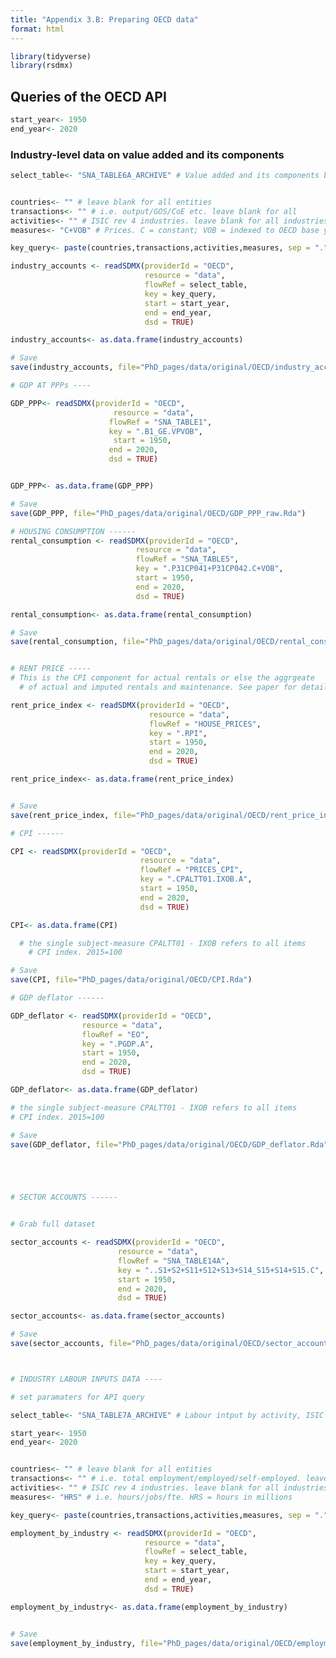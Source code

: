 ```yaml
---
title: "Appendix 3.B: Preparing OECD data"
format: html
---
```


```r
library(tidyverse)
library(rsdmx)
```

## Queries of the OECD API

```r
start_year<- 1950
end_year<- 2020

```

### Industry-level data on value added and its components

```r

select_table<- "SNA_TABLE6A_ARCHIVE" # Value added and its components by activity, ISIC rev4


countries<- "" # leave blank for all entities
transactions<- "" # i.e. output/GOS/CoE etc. leave blank for all
activities<- "" # ISIC rev 4 industries. leave blank for all industries and sub-industries
measures<- "C+VOB" # Prices. C = constant; VOB = indexed to OECD base year

key_query<- paste(countries,transactions,activities,measures, sep = ".")

industry_accounts <- readSDMX(providerId = "OECD",
                              resource = "data",
                              flowRef = select_table,
                              key = key_query,
                              start = start_year,
                              end = end_year,
                              dsd = TRUE)

industry_accounts<- as.data.frame(industry_accounts)

# Save
save(industry_accounts, file="PhD_pages/data/original/OECD/industry_accounts.Rda")

```


```r

# GDP AT PPPs ----

GDP_PPP<- readSDMX(providerId = "OECD",
                       resource = "data",
                      flowRef = "SNA_TABLE1",
                      key = ".B1_GE.VPVOB",
                       start = 1950,
                      end = 2020,
                      dsd = TRUE)


GDP_PPP<- as.data.frame(GDP_PPP)

# Save
save(GDP_PPP, file="PhD_pages/data/original/OECD/GDP_PPP_raw.Rda")

# HOUSING CONSUMPTION ------
rental_consumption <- readSDMX(providerId = "OECD",
                            resource = "data",
                            flowRef = "SNA_TABLE5",
                            key = ".P31CP041+P31CP042.C+VOB",
                            start = 1950,
                            end = 2020,
                            dsd = TRUE)

rental_consumption<- as.data.frame(rental_consumption)

# Save
save(rental_consumption, file="PhD_pages/data/original/OECD/rental_consumption.Rda")


# RENT PRICE -----
# This is the CPI component for actual rentals or else the aggrgeate
  # of actual and imputed rentals and maintenance. See paper for details.

rent_price_index <- readSDMX(providerId = "OECD",
                               resource = "data",
                               flowRef = "HOUSE_PRICES",
                               key = ".RPI",
                               start = 1950,
                               end = 2020,
                               dsd = TRUE)

rent_price_index<- as.data.frame(rent_price_index)


# Save
save(rent_price_index, file="PhD_pages/data/original/OECD/rent_price_index.Rda")

# CPI ------

CPI <- readSDMX(providerId = "OECD",
                             resource = "data",
                             flowRef = "PRICES_CPI",
                             key = ".CPALTT01.IXOB.A",
                             start = 1950,
                             end = 2020,
                             dsd = TRUE)

CPI<- as.data.frame(CPI)

  # the single subject-measure CPALTT01 - IXOB refers to all items
    # CPI index. 2015=100

# Save
save(CPI, file="PhD_pages/data/original/OECD/CPI.Rda")

# GDP deflator ------

GDP_deflator <- readSDMX(providerId = "OECD",
                resource = "data",
                flowRef = "EO",
                key = ".PGDP.A",
                start = 1950,
                end = 2020,
                dsd = TRUE)

GDP_deflator<- as.data.frame(GDP_deflator)

# the single subject-measure CPALTT01 - IXOB refers to all items
# CPI index. 2015=100

# Save
save(GDP_deflator, file="PhD_pages/data/original/OECD/GDP_deflator.Rda")





# SECTOR ACCOUNTS ------


# Grab full dataset

sector_accounts <- readSDMX(providerId = "OECD",
                        resource = "data",
                        flowRef = "SNA_TABLE14A",
                        key = "..S1+S2+S11+S12+S13+S14_S15+S14+S15.C",
                        start = 1950,
                        end = 2020,
                        dsd = TRUE)

sector_accounts<- as.data.frame(sector_accounts)

# Save
save(sector_accounts, file="PhD_pages/data/original/OECD/sector_accounts.Rda")



# INDUSTRY LABOUR INPUTS DATA ----

# set paramaters for API query

select_table<- "SNA_TABLE7A_ARCHIVE" # Labour intput by activity, ISIC rev4

start_year<- 1950
end_year<- 2020


countries<- "" # leave blank for all entities
transactions<- "" # i.e. total employment/employed/self-employed. leave blank for all
activities<- "" # ISIC rev 4 industries. leave blank for all industries and sub-industries
measures<- "HRS" # i.e. hours/jobs/fte. HRS = hours in millions

key_query<- paste(countries,transactions,activities,measures, sep = ".")

employment_by_industry <- readSDMX(providerId = "OECD",
                              resource = "data",
                              flowRef = select_table,
                              key = key_query,
                              start = start_year,
                              end = end_year,
                              dsd = TRUE)

employment_by_industry<- as.data.frame(employment_by_industry)


# Save
save(employment_by_industry, file="PhD_pages/data/original/OECD/employment_by_industry.Rda")

```